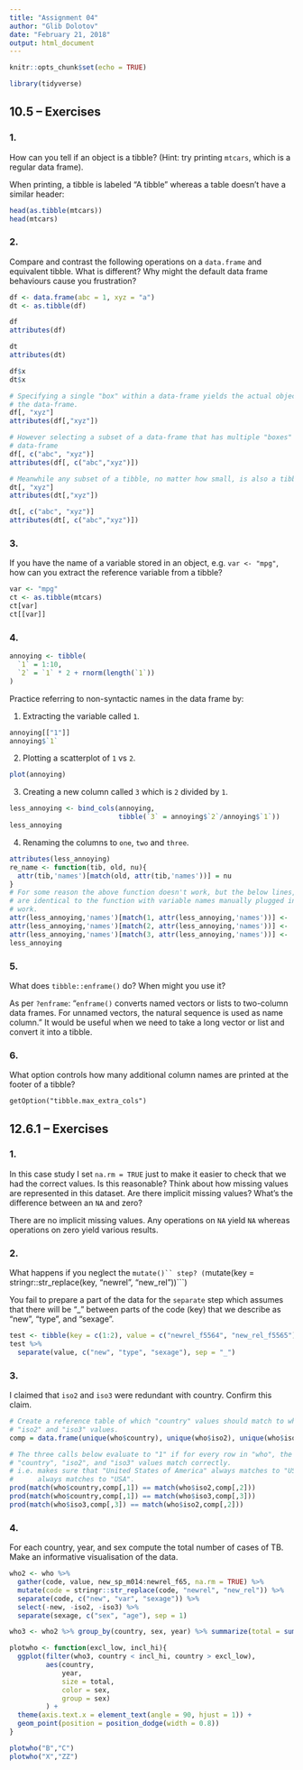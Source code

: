 ```yaml
---
title: "Assignment 04"
author: "Glib Dolotov"
date: "February 21, 2018"
output: html_document
---
```


```r
knitr::opts_chunk$set(echo = TRUE)
```

```r
library(tidyverse)
```

## 10.5 -- Exercises

### 1.
How can you tell if an object is a tibble? (Hint: try printing ```mtcars```, which is a regular data frame).

When printing, a tibble is labeled "A tibble" whereas a table doesn't have a similar header:

```r
head(as.tibble(mtcars))
head(mtcars)
```


### 2.
Compare and contrast the following operations on a ```data.frame``` and equivalent tibble. What is different? Why might the default data frame behaviours cause you frustration?

```r
df <- data.frame(abc = 1, xyz = "a")
dt <- as.tibble(df)

df
attributes(df)

dt
attributes(dt)

df$x
dt$x

# Specifying a single "box" within a data-frame yields the actual object within
# the data-frame.
df[, "xyz"]
attributes(df[,"xyz"])

# However selecting a subset of a data-frame that has multiple "boxes" yields a
# data-frame
df[, c("abc", "xyz")]
attributes(df[, c("abc","xyz")])

# Meanwhile any subset of a tibble, no matter how small, is also a tibble.
dt[, "xyz"]
attributes(dt[,"xyz"])

dt[, c("abc", "xyz")]
attributes(dt[, c("abc","xyz")])
```


### 3.
If you have the name of a variable stored in an object, e.g. ```var <- "mpg"```, how can you extract the reference variable from a tibble?

```r
var <- "mpg"
ct <- as.tibble(mtcars)
ct[var]
ct[[var]]
```

### 4.

```r
annoying <- tibble(
  `1` = 1:10,
  `2` = `1` * 2 + rnorm(length(`1`))
)
```

Practice referring to non-syntactic names in the data frame by:

1. Extracting the variable called ```1```.

```r
annoying[["1"]]
annoying$`1`
```

2. Plotting a scatterplot of ```1``` vs ```2```.
```r
plot(annoying)
```

3. Creating a new column called ```3``` which is ```2``` divided by ```1```.
```r
less_annoying <- bind_cols(annoying,
                           tibble(`3` = annoying$`2`/annoying$`1`))
less_annoying
```

4. Renaming the columns to ```one```, ```two``` and ```three```.
```r
attributes(less_annoying)
re_name <- function(tib, old, nu){
  attr(tib,'names')[match(old, attr(tib,'names'))] = nu
}
# For some reason the above function doesn't work, but the below lines, which
# are identical to the function with variable names manually plugged in, do
# work.
attr(less_annoying,'names')[match(1, attr(less_annoying,'names'))] <- 'one'
attr(less_annoying,'names')[match(2, attr(less_annoying,'names'))] <- 'two'
attr(less_annoying,'names')[match(3, attr(less_annoying,'names'))] <- 'three'
less_annoying
```

### 5.
What does ```tibble::enframe()``` do? When might you use it?

As per ```?enframe```: "```enframe()``` converts named vectors or lists to two-column data frames. For unnamed vectors, the natural sequence is used as name column." It would be useful when we need to take a long vector or list and convert it into a tibble.

### 6.
What option controls how many additional column names are printed at the footer of a tibble?

```getOption("tibble.max_extra_cols")```


## 12.6.1 -- Exercises

### 1.
In this case study I set ```na.rm = TRUE``` just to make it easier to check that we had the correct values. Is this reasonable? Think about how missing values are represented in this dataset. Are there implicit missing values? What’s the difference between an ```NA``` and zero?

There are no implicit missing values. Any operations on ```NA``` yield ```NA```
whereas operations on zero yield various results.

### 2.
What happens if you neglect the ```mutate()`` step? (```mutate(key = stringr::str_replace(key, "newrel", "new_rel"))```)

You fail to prepare a part of the data for the ```separate``` step which 
assumes that there will be "_" between parts of the code (key) that we describe
 as "new", "type", and "sexage".
```r
test <- tibble(key = c(1:2), value = c("newrel_f5564", "new_rel_f5565"))
test %>% 
  separate(value, c("new", "type", "sexage"), sep = "_")
```

### 3.
I claimed that ```iso2``` and ```iso3``` were redundant with country. Confirm this claim.
```r
# Create a reference table of which "country" values should match to which
# "iso2" and "iso3" values.
comp = data.frame(unique(who$country), unique(who$iso2), unique(who$iso3))

# The three calls below evaluate to "1" if for every row in "who", the
# "country", "iso2", and "iso3" values match correctly.
# i.e. makes sure that "United States of America" always matches to "US" which
#      always matches to "USA".
prod(match(who$country,comp[,1]) == match(who$iso2,comp[,2]))
prod(match(who$country,comp[,1]) == match(who$iso3,comp[,3]))
prod(match(who$iso3,comp[,3]) == match(who$iso2,comp[,2]))
```

### 4.
For each country, year, and sex compute the total number of cases of TB. Make an informative visualisation of the data.

```r
who2 <- who %>%
  gather(code, value, new_sp_m014:newrel_f65, na.rm = TRUE) %>% 
  mutate(code = stringr::str_replace(code, "newrel", "new_rel")) %>%
  separate(code, c("new", "var", "sexage")) %>% 
  select(-new, -iso2, -iso3) %>% 
  separate(sexage, c("sex", "age"), sep = 1)

who3 <- who2 %>% group_by(country, sex, year) %>% summarize(total = sum(value))

plotwho <- function(excl_low, incl_hi){
  ggplot(filter(who3, country < incl_hi, country > excl_low),
         aes(country,
             year,
             size = total,
             color = sex,
             group = sex)
         ) +
  theme(axis.text.x = element_text(angle = 90, hjust = 1)) +
  geom_point(position = position_dodge(width = 0.8))
}

plotwho("B","C")
plotwho("X","ZZ")
```